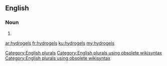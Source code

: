 ==English==

===Noun===
{{head|en}}

# {{plural of|hydrogel}}

[[Category:English plurals]][[Category:English plurals using obsolete wikisyntax]][[Category:English plurals using obsolete wikisyntax]]

[[ar:hydrogels]]
[[fr:hydrogels]]
[[ku:hydrogels]]
[[my:hydrogels]]